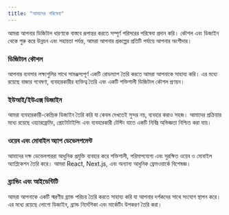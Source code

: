 ```yaml
---
title: "আমাদের পরিষেবা"
---
```


আমরা আপনার ডিজিটাল ধারণাকে বাস্তবে রূপান্তর করতে সম্পূর্ণ পরিসরের পরিষেবা প্রদান করি। কৌশল এবং ডিজাইন থেকে শুরু করে উন্নয়ন এবং সহায়তা পর্যন্ত, আমরা আপনার প্রকল্পের প্রতিটি পর্যায়ে আপনার অংশীদার।

### ডিজিটাল কৌশল

আপনার ব্যবসার লক্ষ্যগুলির সাথে সামঞ্জস্যপূর্ণ একটি রোডম্যাপ তৈরি করতে আমরা আপনাকে সাহায্য করি। এর মধ্যে রয়েছে বাজার গবেষণা, ব্যবহারকারীর ব্যক্তিত্ব তৈরি এবং একটি শক্তিশালী ডিজিটাল কৌশল প্রণয়ন।

### ইউআই/ইউএক্স ডিজাইন

আমরা ব্যবহারকারী-কেন্দ্রিক ডিজাইন তৈরি করি যা কেবল দেখতেই সুন্দর নয়, ব্যবহার করাও সহজ। আমাদের প্রক্রিয়ার মধ্যে রয়েছে ওয়্যারফ্রেমিং, প্রোটোটাইপিং এবং ব্যবহারকারী টেস্টিং যাতে একটি নির্বিঘ্ন অভিজ্ঞতা নিশ্চিত করা যায়।

### ওয়েব এবং মোবাইল অ্যাপ ডেভেলপমেন্ট

আমাদের দক্ষ ডেভেলপাররা আধুনিক প্রযুক্তি ব্যবহার করে শক্তিশালী, পরিমাপযোগ্য এবং সুরক্ষিত ওয়েব ও মোবাইল অ্যাপ্লিকেশন তৈরি করে। আমরা React, Next.js, এবং অন্যান্য আধুনিক ফ্রেমওয়ার্কে বিশেষজ্ঞ।

### ব্র্যান্ডিং এবং আইডেন্টিটি

আমরা আপনাকে একটি স্মরণীয় ব্র্যান্ড পরিচয় তৈরি করতে সাহায্য করি যা আপনার দর্শকদের সাথে সংযোগ স্থাপন করে। এর মধ্যে রয়েছে লোগো ডিজাইন, ব্র্যান্ড নির্দেশিকা এবং মার্কেটিং উপকরণ তৈরি করা।
